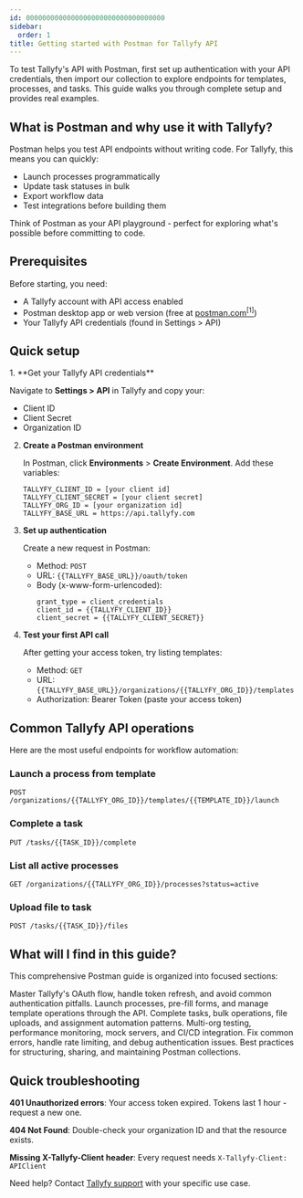 ```yaml
---
id: 0000000000000000000000000000000000
sidebar:
  order: 1
title: Getting started with Postman for Tallyfy API
---
```



To test Tallyfy's API with Postman, first set up authentication with your API credentials, then import our collection to explore endpoints for templates, processes, and tasks. This guide walks you through complete setup and provides real examples.

## What is Postman and why use it with Tallyfy?

Postman helps you test API endpoints without writing code. For Tallyfy, this means you can quickly:
- Launch processes programmatically
- Update task statuses in bulk
- Export workflow data
- Test integrations before building them

Think of Postman as your API playground - perfect for exploring what's possible before committing to code.

## Prerequisites

Before starting, you need:
- A Tallyfy account with API access enabled
- Postman desktop app or web version (free at [postman.com](https://www.postman.com)<a href="https://www.postman.com" rel="nofollow noopener noreferrer" target="_blank"><sup>[1]</sup></a>)
- Your Tallyfy API credentials (found in Settings > API)

## Quick setup

<Steps>
1. **Get your Tallyfy API credentials**
   
   Navigate to **Settings > API** in Tallyfy and copy your:
   - Client ID
   - Client Secret
   - Organization ID

2. **Create a Postman environment**
   
   In Postman, click **Environments** > **Create Environment**. Add these variables:
   ```
   TALLYFY_CLIENT_ID = [your client id]
   TALLYFY_CLIENT_SECRET = [your client secret]
   TALLYFY_ORG_ID = [your organization id]
   TALLYFY_BASE_URL = https://api.tallyfy.com
   ```

3. **Set up authentication**
   
   Create a new request in Postman:
   - Method: `POST`
   - URL: `{{TALLYFY_BASE_URL}}/oauth/token`
   - Body (x-www-form-urlencoded):
     ```
     grant_type = client_credentials
     client_id = {{TALLYFY_CLIENT_ID}}
     client_secret = {{TALLYFY_CLIENT_SECRET}}
     ```

4. **Test your first API call**
   
   After getting your access token, try listing templates:
   - Method: `GET`
   - URL: `{{TALLYFY_BASE_URL}}/organizations/{{TALLYFY_ORG_ID}}/templates`
   - Authorization: Bearer Token (paste your access token)
</Steps>

## Common Tallyfy API operations

Here are the most useful endpoints for workflow automation:

### Launch a process from template
```
POST /organizations/{{TALLYFY_ORG_ID}}/templates/{{TEMPLATE_ID}}/launch
```

### Complete a task
```
PUT /tasks/{{TASK_ID}}/complete
```

### List all active processes
```
GET /organizations/{{TALLYFY_ORG_ID}}/processes?status=active
```

### Upload file to task
```
POST /tasks/{{TASK_ID}}/files
```

## What will I find in this guide?

This comprehensive Postman guide is organized into focused sections:


<CardGrid>
  <LinkTitleCard header="<b>Authentication setup</b>" href="./authentication-setup/" >Master Tallyfy's OAuth flow, handle token refresh, and avoid common authentication pitfalls.</LinkTitleCard>
  <LinkTitleCard header="<b>Working with templates and processes</b>" href="./templates-processes/" >Launch processes, pre-fill forms, and manage template operations through the API.</LinkTitleCard>
  <LinkTitleCard header="<b>Task operations and automation</b>" href="./task-operations/" >Complete tasks, bulk operations, file uploads, and assignment automation patterns.</LinkTitleCard>
  <LinkTitleCard header="<b>Advanced patterns and testing</b>" href="./advanced-patterns/" >Multi-org testing, performance monitoring, mock servers, and CI/CD integration.</LinkTitleCard>
  <LinkTitleCard header="<b>Troubleshooting guide</b>" href="./troubleshooting/" >Fix common errors, handle rate limiting, and debug authentication issues.</LinkTitleCard>
  <LinkTitleCard header="<b>Collection organization</b>" href="./collection-organization/" >Best practices for structuring, sharing, and maintaining Postman collections.</LinkTitleCard>
</CardGrid>

## Quick troubleshooting

**401 Unauthorized errors**: Your access token expired. Tokens last 1 hour - request a new one.

**404 Not Found**: Double-check your organization ID and that the resource exists.

**Missing X-Tallyfy-Client header**: Every request needs `X-Tallyfy-Client: APIClient`

Need help? Contact [Tallyfy support](/products/pro/miscellaneous/support/how-can-i-contact-tallyfys-support-team/) with your specific use case.